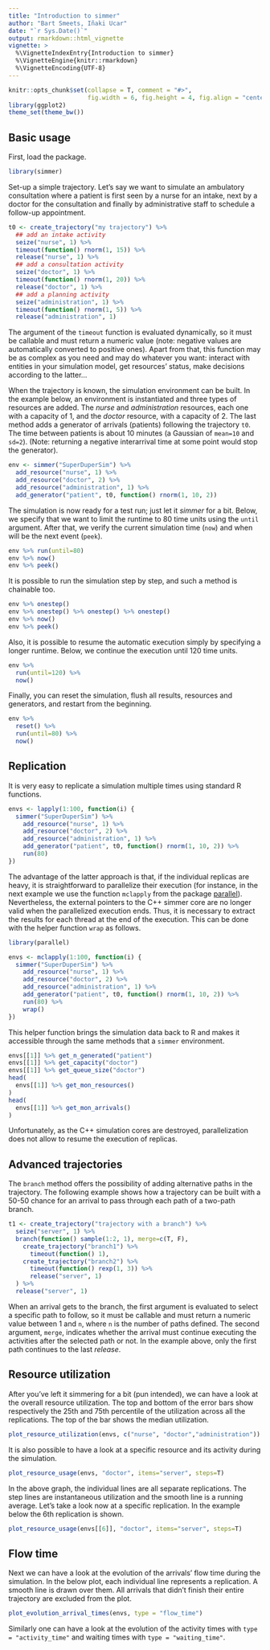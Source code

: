 ```yaml
---
title: "Introduction to simmer"
author: "Bart Smeets, Iñaki Ucar"
date: "`r Sys.Date()`"
output: rmarkdown::html_vignette
vignette: >
  %\VignetteIndexEntry{Introduction to simmer}
  %\VignetteEngine{knitr::rmarkdown}
  %\VignetteEncoding{UTF-8}
---
```


```r
knitr::opts_chunk$set(collapse = T, comment = "#>", 
                      fig.width = 6, fig.height = 4, fig.align = "center")
library(ggplot2)
theme_set(theme_bw())
```

## Basic usage

First, load the package.

```r
library(simmer)
```

Set-up a simple trajectory. Let's say we want to simulate an ambulatory consultation where a patient is first seen by a nurse for an intake, next by a doctor for the consultation and finally by administrative staff to schedule a follow-up appointment.

```r
t0 <- create_trajectory("my trajectory") %>%
  ## add an intake activity 
  seize("nurse", 1) %>%
  timeout(function() rnorm(1, 15)) %>%
  release("nurse", 1) %>%
  ## add a consultation activity
  seize("doctor", 1) %>%
  timeout(function() rnorm(1, 20)) %>%
  release("doctor", 1) %>%
  ## add a planning activity
  seize("administration", 1) %>%
  timeout(function() rnorm(1, 5)) %>%
  release("administration", 1)
```

The argument of the ```timeout``` function is evaluated dynamically, so it must be callable and must return a numeric value (note: negative values are automatically converted to positive ones). Apart from that, this function may be as complex as you need and may do whatever you want: interact with entities in your simulation model, get resources' status, make decisions according to the latter...

When the trajectory is known, the simulation environment can be built. In the example below, an environment is instantiated and three types of resources are added. The *nurse* and *administration* resources, each one with a capacity of 1, and the *doctor* resource, with a capacity of 2. The last method adds a generator of arrivals (patients) following the trajectory ```t0```. The time between patients is about 10 minutes (a Gaussian of ```mean=10``` and ```sd=2```). (Note: returning a negative interarrival time at some point would stop the generator).

```r
env <- simmer("SuperDuperSim") %>%
  add_resource("nurse", 1) %>%
  add_resource("doctor", 2) %>%
  add_resource("administration", 1) %>%
  add_generator("patient", t0, function() rnorm(1, 10, 2))
```

The simulation is now ready for a test run; just let it *simmer* for a bit. Below, we specify that we want to limit the runtime to 80 time units using the ```until``` argument. After that, we verify the current simulation time (```now```) and when will be the next event (```peek```).

```r
env %>% run(until=80)
env %>% now()
env %>% peek()
```

It is possible to run the simulation step by step, and such a method is chainable too.

```r
env %>% onestep()
env %>% onestep() %>% onestep() %>% onestep()
env %>% now()
env %>% peek()
```

Also, it is possible to resume the automatic execution simply by specifying a longer runtime. Below, we continue the execution until 120 time units.

```r
env %>% 
  run(until=120) %>%
  now()
```

Finally, you can reset the simulation, flush all results, resources and generators, and restart from the beginning.

```r
env %>% 
  reset() %>% 
  run(until=80) %>%
  now()
```

## Replication

It is very easy to replicate a simulation multiple times using standard R functions.

```r
envs <- lapply(1:100, function(i) {
  simmer("SuperDuperSim") %>%
    add_resource("nurse", 1) %>%
    add_resource("doctor", 2) %>%
    add_resource("administration", 1) %>%
    add_generator("patient", t0, function() rnorm(1, 10, 2)) %>%
    run(80)
})
```

The advantage of the latter approach is that, if the individual replicas are heavy, it is straightforward to parallelize their execution (for instance, in the next example we use the function ```mclapply``` from the package [parallel](https://stat.ethz.ch/R-manual/R-devel/library/parallel/doc/parallel.pdf)). Nevertheless, the external pointers to the C++ simmer core are no longer valid when the parallelized execution ends. Thus, it is necessary to extract the results for each thread at the end of the execution. This can be done with the helper function ```wrap``` as follows.

```r
library(parallel)

envs <- mclapply(1:100, function(i) {
  simmer("SuperDuperSim") %>%
    add_resource("nurse", 1) %>%
    add_resource("doctor", 2) %>%
    add_resource("administration", 1) %>%
    add_generator("patient", t0, function() rnorm(1, 10, 2)) %>%
    run(80) %>%
    wrap()
})
```

This helper function brings the simulation data back to R and makes it accessible through the same methods that a ```simmer``` environment.

```r
envs[[1]] %>% get_n_generated("patient")
envs[[1]] %>% get_capacity("doctor")
envs[[1]] %>% get_queue_size("doctor")
head(
  envs[[1]] %>% get_mon_resources()
)
head(
  envs[[1]] %>% get_mon_arrivals()
)
```

Unfortunately, as the C++ simulation cores are destroyed, parallelization does not allow to resume the execution of replicas.

## Advanced trajectories

The ```branch``` method offers the possibility of adding alternative paths in the trajectory. The following example shows how a trajectory can be built with a 50-50 chance for an arrival to pass through each path of a two-path branch.

```r
t1 <- create_trajectory("trajectory with a branch") %>%
  seize("server", 1) %>%
  branch(function() sample(1:2, 1), merge=c(T, F), 
    create_trajectory("branch1") %>%
      timeout(function() 1),
    create_trajectory("branch2") %>%
      timeout(function() rexp(1, 3)) %>%
      release("server", 1)
  ) %>%
  release("server", 1)
```

When an arrival gets to the branch, the first argument is evaluated to select a specific path to follow, so it must be callable and must return a numeric value between 1 and ```n```, where ```n``` is the number of paths defined. The second argument, ```merge```, indicates whether the arrival must continue executing the activities after the selected path or not. In the example above, only the first path continues to the last *release*.

## Resource utilization

After you've left it simmering for a bit (pun intended), we can have a look at the overall resource utilization. The top and bottom of the error bars show respectively the 25th and 75th percentile of the utilization across all the replications. The top of the bar shows the median utilization.

```r
plot_resource_utilization(envs, c("nurse", "doctor","administration"))
```

It is also possible to have a look at a specific resource and its activity during the simulation.

```r
plot_resource_usage(envs, "doctor", items="server", steps=T)
```

In the above graph, the individual lines are all separate replications. The step lines are instantaneous utilization and the smooth line is a running average. Let's take a look now at a specific replication. In the example below the 6th replication is shown.

```r
plot_resource_usage(envs[[6]], "doctor", items="server", steps=T)
```

## Flow time

Next we can have a look at the evolution of the arrivals' flow time during the simulation. In the below plot, each individual line represents a replication. A smooth line is drawn over them. All arrivals that didn't finish their entire trajectory are excluded from the plot.

```r
plot_evolution_arrival_times(envs, type = "flow_time")
```

Similarly one can have a look at the evolution of the activity times with ```type = "activity_time"``` and waiting times with ```type = "waiting_time"```.
